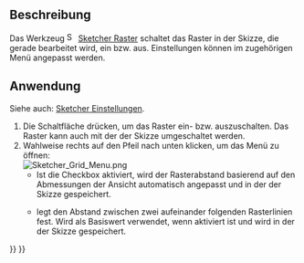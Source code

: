 <languages/>

{{Docnav/de
|[[Sketcher_ViewSection/de|SchnittAnzeigen]]
|[[Sketcher_Snap/de|Einrasten]]
|[[Sketcher_Workbench/de|Sketcher]]
|IconL=Sketcher_ViewSection.svg
|IconR=Sketcher_Snap.svg
|IconC=Workbench_Sketcher.svg
}}

{{GuiCommand/de
|Name=Sketcher Grid
|Name/de=Sketcher Raster
|Workbenches=[[Sketcher_Workbench/de|Sketcher]]
|Version=0.21
|SeeAlso=[[Sketcher_Snap/de|Sketcher Einrasten]]
}}

<span id="Description"></span>
==Beschreibung==

<div class="mw-translate-fuzzy">
Das Werkzeug [[Image:Sketcher_Grid.svg|16px]] [[Sketcher_Grid/de|Sketcher Raster]] schaltet das Raster in der Skizze, die gerade bearbeitet wird, ein bzw. aus. Einstellungen können im zugehörigen Menü angepasst werden.
</div>

<span id="Usage"></span>
==Anwendung==

Siehe auch: [[Sketcher_Preferences/de#Raster|Sketcher Einstellungen]].

<div class="mw-translate-fuzzy">
# Die Schaltfläche {{Button|[[Image:Sketcher_Grid.svg|16px]] [[Sketcher_Grid/de|Raster umschalten]]}} drücken, um das Raster ein- bzw. auszuschalten. Das Raster kann auch mit der {{PropertyView/de|Show Grid}} der Skizze umgeschaltet werden.
# Wahlweise rechts auf den Pfeil nach unten klicken, um das Menü zu öffnen:<br>[[File:Sketcher_Grid_Menu.png]]
#* Ist die Checkbox {{MenuCommand|Grid auto spacing}} aktiviert, wird der Rasterabstand basierend auf den Abmessungen der Ansicht automatisch angepasst und in der {{PropertyView/de|Grid Auto}} der Skizze gespeichert.
#* {{MenuCommand|Spacing}} legt den Abstand zwischen zwei aufeinander folgenden Rasterlinien fest. Wird als Basiswert verwendet, wenn {{MenuCommand|Grid auto spacing}} aktiviert ist und wird in der {{PropertyView/de|Grid Size}} der Skizze gespeichert.
</div>


{{Docnav/de
|[[Sketcher_ViewSection/de|SchnittAnzeigen]]
|[[Sketcher_Snap/de|Einrasten]]
|[[Sketcher_Workbench/de|Sketcher]]
|IconL=Sketcher_ViewSection.svg
|IconR=Sketcher_Snap.svg
|IconC=Workbench_Sketcher.svg
}}

{{Sketcher_Tools_navi{{#translation:}}}}
{{Userdocnavi{{#translation:}}}}